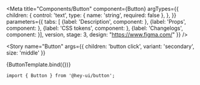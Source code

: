 


<Meta
  title="Components/Button"
  component={Button}
  argTypes={{
    children: {
      control: 'text',
      type: { name: 'string', required: false },
    },
  }}
  parameters={{
    tabs: [
        {label: 'Description', component: <Description />},
        {label: 'Props', component: <Props of={Button} />},
        {label: 'CSS tokens', component: <CssVars css={styles} />},
        {label: 'Changelogs', component: <Changelog />}],
    version,
    stage: 3,
    design: "https://www.figma.com/"
  }}
/>


<!-- Canvas -->

<Story
  name="Button"
  args={{ children: 'button click', variant: 'secondary', size: 'middle' }}
>
  {ButtonTemplate.bind({})}
</Story>

<!-- Docs -->

```tsx
import { Button } from '@hey-ui/button';
```
